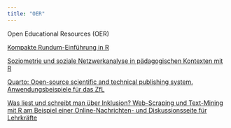 ```yaml
---
title: "OER"
---
```


Open Educational Resources (OER)

[Kompakte Rundum-Einführung in R](https://pawelkulawiak.github.io/rworkshop/)

[Soziometrie und soziale Netzwerkanalyse in pädagogischen Kontexten mit R](https://uol.de/fileadmin/participate/OER_Materialien/OER_FK1_Soziometrie/Selbstlernkurs_Einfuehrung_Soziometrie_mit_R_2023-09-11.html?v=1694415859)

[Quarto: Open-source scientific and technical publishing system. Anwendungsbeispiele für das ZfL](https://pawelkulawiak.github.io/quartozfl/)

[Was liest und schreibt man über Inklusion? Web-Scraping und Text-Mining mit R am Beispiel einer Online-Nachrichten- und Diskussionsseite für Lehrkräfte](https://pawelkulawiak.github.io/textmininginclusion/)

